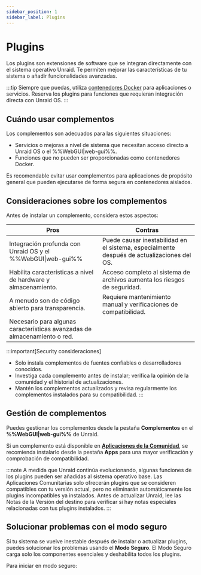 ```yaml
---
sidebar_position: 1
sidebar_label: Plugins
---
```



# Plugins

Los plugins son extensiones de software que se integran directamente con el sistema operativo Unraid. Te permiten mejorar las características de tu sistema o añadir funcionalidades avanzadas.

:::tip
Siempre que puedas, utiliza [contenedores Docker](../run-docker-containers/overview.mdx) para aplicaciones o servicios. Reserva los plugins para funciones que requieran integración directa con Unraid OS.
:::

## Cuándo usar complementos

Los complementos son adecuados para las siguientes situaciones:

- Servicios o mejoras a nivel de sistema que necesitan acceso directo a Unraid OS o el %%WebGUI|web-gui%%.
- Funciones que no pueden ser proporcionadas como contenedores Docker.

Es recomendable evitar usar complementos para aplicaciones de propósito general que pueden ejecutarse de forma segura en contenedores aislados.

## Consideraciones sobre los complementos

Antes de instalar un complemento, considera estos aspectos:

| Pros                                                                      | Contras                                                                                    |
| ------------------------------------------------------------------------- | ------------------------------------------------------------------------------------------ |
| Integración profunda con Unraid OS y el %%WebGUI\|web-gui%%               | Puede causar inestabilidad en el sistema, especialmente después de actualizaciones del OS. |
| Habilita características a nivel de hardware y almacenamiento.            | Acceso completo al sistema de archivos aumenta los riesgos de seguridad.                   |
| A menudo son de código abierto para transparencia.                        | Requiere mantenimiento manual y verificaciones de compatibilidad.                          |
| Necesario para algunas características avanzadas de almacenamiento o red. |                                                                                            |

:::important[Security consideraciones]
- Solo instala complementos de fuentes confiables o desarrolladores conocidos.
- Investiga cada complemento antes de instalar; verifica la opinión de la comunidad y el historial de actualizaciones.
- Mantén los complementos actualizados y revisa regularmente los complementos instalados para su compatibilidad.
:::

## Gestión de complementos

Puedes gestionar los complementos desde la pestaña **Complementos** en el **%%WebGUI|web-gui%%** de Unraid.

Si un complemento está disponible en **[Aplicaciones de la Comunidad](../run-docker-containers/community-applications.mdx)**, se recomienda instalarlo desde la pestaña **Apps** para una mayor verificación y comprobación de compatibilidad.

:::note
A medida que Unraid continúa evolucionando, algunas funciones de los plugins pueden ser añadidas al sistema operativo base. Las Aplicaciones Comunitarias solo ofrecerán plugins que se consideren compatibles con tu versión actual, pero no eliminarán automáticamente los plugins incompatibles ya instalados. Antes de actualizar Unraid, lee las Notas de la Versión del destino para verificar si hay notas especiales relacionadas con tus plugins instalados.
:::

## Solucionar problemas con el modo seguro

Si tu sistema se vuelve inestable después de instalar o actualizar plugins, puedes solucionar los problemas usando el **Modo Seguro**. El Modo Seguro carga solo los componentes esenciales y deshabilita todos los plugins.

Para iniciar en modo seguro:

<Tabs>
  <TabItem value="preferido" label="Método preferido" default>
    <SafeModePreferred />
  </TabItem>

  <TabItem value="alternativa" label="Método alternativo">
    <SafeModeAlternative />
  </TabItem>
</Tabs>
